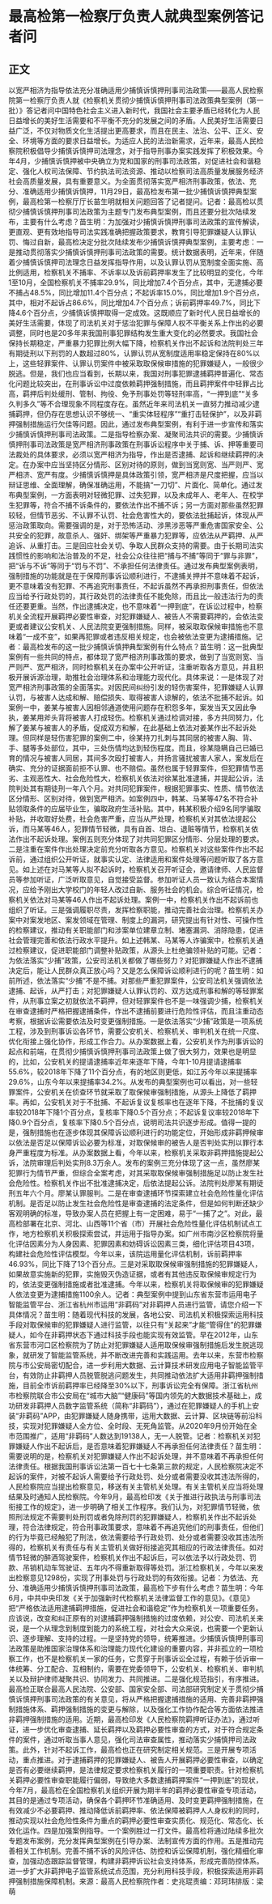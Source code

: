 # 最高检第一检察厅负责人就典型案例答记者问
## 正文
以宽严相济为指导依法充分准确适用少捕慎诉慎押刑事司法政策——最高人民检察院第一检察厅负责人就《检察机关贯彻少捕慎诉慎押刑事司法政策典型案例（第一批）》答记者问中国特色社会主义进入新时代，我国社会主要矛盾已经转化为人民日益增长的美好生活需要和不平衡不充分的发展之间的矛盾。人民美好生活需要日益广泛，不仅对物质文化生活提出更高要求，而且在民主、法治、公平、正义、安全、环境等方面的要求日益增长。为适应人民的法治新需求，近年来，最高人民检察院积极倡导少捕慎诉慎押司法理念，对于指导刑事办案实践发挥了积极效果。今年4月，少捕慎诉慎押被中央确立为党和国家的刑事司法政策，对促进社会和谐稳定、强化人权司法保障、节约执法司法资源、推动以检察司法高质量发展服务经济社会高质量发展，具有重要意义。为全面贯彻落实宽严相济刑事政策，依法、充分、准确适用少捕慎诉慎押，11月29日，最高检发布第一批少捕慎诉慎押典型案例，最高检第一检察厅厅长苗生明就相关问题回答了记者提问。记者：最高检以贯彻少捕慎诉慎押刑事司法政策为主题专门发布典型案例，而且还要分批次陆续发布，主要有什么考虑？苗生明：为加强对少捕慎诉慎押刑事司法政策的宣传解读，更直观、更有效地指导司法实践准确把握政策要求，教育引导犯罪嫌疑人认罪认罚、悔过自新，最高检决定分批次陆续发布少捕慎诉慎押典型案例，主要考虑：一是推动贯彻落实少捕慎诉慎押刑事司法政策的需要。统计数据表明，近年来，伴随着少捕慎诉慎押司法理念日益发挥指导作用，以及认罪认罚从宽制度全面实施、高比例适用，检察机关不捕率、不诉率以及诉前羁押率发生了比较明显的变化，今年1至10月，全国检察机关不捕率29.9%，同比增加7.4个百分点，其中，无逮捕必要不捕占48.5%，同比增加11.4个百分点；不起诉率15.0%，同比增加1.9个百分点，其中，相对不起诉占86.6%，同比增加4.7个百分点；诉前羁押率49.7%，同比下降4.6个百分点，少捕慎诉慎押取得一定成效。这既顺应了新时代人民日益增长的美好生活需要，体现了司法机关对于惩治犯罪与保障人权不平衡关系上作出的必要调整，同时也是20多年来我国刑事犯罪结构发生重大变化的必然要求。我国社会保持长期稳定，严重暴力犯罪比例大幅下降，检察机关作出不起诉和法院判处三年有期徒刑以下刑罚的人数超过80%，认罪认罚从宽制度适用率稳定保持在80%以上，这些轻罪案件、认罪认罚案件中被采取取保候审措施的犯罪嫌疑人，一般很少脱逃。但是，我们也应当看到，长期以来，我国对刑事犯罪逮捕羁押普遍化、常态化问题比较突出，在刑事诉讼中过度依赖羁押强制措施，而且羁押案件中轻罪占比高，羁押后判处缓刑、管制、拘役、免予刑事处罚等轻刑率高，“一押到底”“关多久判多久”等不合理现象不同程度存在。虽然近年来司法机关一直努力推动减少逮捕羁押，但仍存在思想认识不够统一、“重实体轻程序”“重打击轻保护”，以及非羁押强制措施运行欠佳等问题。因此，通过发布典型案例，有利于进一步宣传和落实少捕慎诉慎押刑事司法政策。二是指导检察办案、凝聚司法共识的需要。少捕慎诉慎押刑事司法政策是宽严相济刑事政策在刑事诉讼程序中关于捕、诉、押等重要司法裁处的具体要求，必须以宽严相济为指导，作出是否逮捕、起诉和继续羁押的决定。在办案中应当坚持区分情形、区别对待的原则，做到当宽则宽、当严则严、宽严相济、宽严有度。少捕慎诉慎押是具体政策引领，宽严相济是尺度把握，应当以辩证思维、全面理解，确保准确运用，不能搞“一刀切”、片面化、简单化。通过发布典型案例，一方面表明对轻微犯罪、过失犯罪，以及未成年人、老年人、在校学生犯罪等，符合不捕不诉条件的，要依法作出不捕不诉；另一方面对那些虽然犯罪较轻，但情节恶劣、不认罪不认罚、社会危害性大的，要依法批捕起诉，体现从严惩治政策取向。需要强调的是，对于恐怖活动、涉黑涉恶等严重危害国家安全、公共安全的犯罪，故意杀人、强奸、绑架等严重暴力犯罪等，应依法从严羁押、从严追诉、从重打击。三是回应社会关切、争取人民群众支持的需要。由于长期司法实践惯性的影响和法治普及的不足，社会公众往往把“捕与不捕”等同于“罪与非罪”，把“诉与不诉”等同于“罚与不罚”、不承担任何法律责任。通过发布典型案例表明，强制措施的功能就是在于保障刑事诉讼顺利进行，不逮捕关押并不意味着不起诉，更不意味着没有犯罪、不再追究刑事责任，不起诉虽然不再承担刑事责任，但依法应当给予行政处罚的，其行政处罚的法律责任不能免除，而且比一般违法行为的责任还要更重。当然，作出逮捕决定，也不意味着“一押到底”，在诉讼过程中，检察机关全流程开展羁押必要性审查，对犯罪嫌疑人、被告人不需要羁押的，会依法变更或者建议公安机关、人民法院变更强制措施。同样，被采取取保候审措施也不意味着“一成不变”，如果再犯罪或者违反相关规定，也会被依法变更为逮捕措施。记者：最高检发布的这一批少捕慎诉慎押典型案例有什么特点？苗生明：这一批典型案例有一些共同的特点，都体现了宽严相济刑事政策的要求，做到了当宽则宽、当严则严、宽严相济，同时检察机关在办案中公开听证，注重听取各方意见，并且积极开展诉源治理，助推社会治理体系和治理能力现代化。具体来说：一是体现了对宽严相济刑事政策的全面落实。对因民间纠纷引发的轻伤害案件，犯罪嫌疑人认罪认罚，与被害人达成和解、赔偿损失、取得被害人谅解的，依法不批捕不起诉。如案例一中，姜某与被害人因相邻通道使用问题存在积怨多年，案发当天又因此争执，姜某用斧头背将被害人打成轻伤。检察机关通过检调对接，多方共同努力，化解了姜某与被害人的矛盾，促成双方和解，在此基础上依法对姜某作出不起诉处理。但同样是轻伤害犯罪的案例二中，徐某持刀扎刺与其同居的被害人胸、背、手、腿等多处部位，其中，三处伤情均达到轻伤程度。而且，徐某隐瞒自己已婚已育的情况与被害人同居，其间多次殴打被害人，并扬言骚扰被害人家人，案发后在确实、充分的证据面前拒不认罪、也不赔偿。虽然也属于轻罪案件，但犯罪情节恶劣、主观恶性大、社会危险性大，检察机关依法对徐某批准逮捕，并提起公诉，法院判处其有期徒刑一年八个月。对共同犯罪案件，根据犯罪事实、性质、情节依法区分情形、区别对待，做到宽严相济。如案例四中，韩某、马某等47名不符合补贴领取条件的应届毕业生，骗取政府生活补贴。其中，韩某积极介绍9名同学骗取补贴，并收取好处费，社会危害严重，应当从严处理，检察机关对其依法提起公诉，而马某等46人，犯罪情节轻微，具有自首、坦白、退赃等情节，检察机关依法作出不起诉处理。案例五则充分体现了对共同犯罪区分情形、分层处理的要求。二是注重在案件作出处理决定前充分听取各方意见。检察机关对这些案件作出不起诉前，通过组织公开听证，就事实认定、法律适用和案件处理等问题听取了各方意见。如上述在对马某等人拟不起诉时，检察机关召开听证会，邀请律师、人民监督员等参加听证，广泛听取意见，自觉接受监督。参加听证人员一致认为结合本案情况，应给予刚出大学校门的年轻人改过自新、服务社会的机会。综合听证情况，检察机关依法对马某等46人作出不起诉处理。案例一中，检察机关作出不起诉前也组织了听证。三是强调履职尽责，发挥检察职能，推动完善社会治理。检察机关办案中对案发地区、案发领域在管理、制度上的漏洞，研究提出有针对性、可操作性的检察建议，推动有关职能部门和涉案单位建章立制、堵塞漏洞、消除隐患，促进社会管理完善和依法行政水平提升。如上述韩某、马某等人诈骗案中，检察机关通过检察建议，促进职能部门调整补贴政策，从源头上杜绝骗领补贴的可能。记者：为依法落实“少捕”政策，公安司法机关都做了哪些努力？对犯罪嫌疑人作出不逮捕决定后，能让人民群众真正放心吗？又是怎么保障诉讼顺利进行的呢？苗生明：如前所述，依法落实“少捕”不是不捕。对那些严重犯罪案件，公安司法机关强调依法逮捕、起诉，从严打击；对犯罪嫌疑人认罪认罚的、双方达成刑事和解的等轻罪案件，从刑事立案之初就依法不羁押，但对轻罪案件也不是一味强调少捕，检察机关在审查逮捕时严格把握逮捕条件，作出不逮捕前要进行危险性评估，而且注重动态考察，根据诉讼需要依法及时变更强制措施。一是依法落实“少捕”政策是一项系统工程，涉及到刑事诉讼各环节，需要公安机关、检察机关、审判机关在统一尺度、优化衔接上强化协作，形成工作合力。从办案数据上看，公安机关作为刑事诉讼的起点和前端，在贯彻少捕慎诉慎押刑事司法政策上做了很大努力，效果也是明显的，比如，公安机关的提请逮捕率近年来逐年下降，今年1-10月提请逮捕率55.6%，较2018年下降了11个百分点，有的地区则更低，如江苏今年以来提捕率29.6%，山东今年以来提捕率34.2%。从发布的典型案例也可以看出，对一些轻罪案件，公安机关在侦查环节就采取了取保候审强制措施，从源头上降低了羁押率。再如，公安机关对于不批捕、不起诉复议复核率也在逐年下降，不批捕的复议率较2018年下降1个百分点，复核率下降0.5个百分点；不起诉复议率较2018年下降0.9个百分点，复核率下降0.5个百分点，说明司法共识逐步形成。值得一提的是，强制措施也在逐步体现其保障诉讼顺利进行的功能定位，开始形成非羁押候审以依法是否足以保障诉讼必要为标准，对取保候审的被告人是否判处实刑以罪行本身严重程度为标准。从办案数据上看，今年以来，检察机关采取非羁押措施提起公诉，法院审理后判处实刑8.3万余人。发布的案例三充分体现了这一点，虽然廖某犯罪行为情节严重，但综合全案考虑，对其采取取保候审强制措施足以防止发生社会危险性。检察机关作出不批准逮捕决定，后依法提起公诉。法院判处廖某有期徒刑五年六个月。廖某认罪服判。二是在审查逮捕环节探索建立社会危险性量化评估机制。是否足以防止发生社会危险性是审查逮捕的法定条件，但是如何判断还缺少客观明确的标准，导致办案人员在把握上有一定困难，易于“一捕了之”。对此，最高检部署在北京、河北、山西等11个省（市）开展社会危险性量化评估机制试点工作，地方检察机关积极探索尝试，并运用于指导办案。如广州市南沙区检察院将量化评估因素分为人身因素、犯罪因素和妨碍诉讼因素三类，细化评估项目43项，构建社会危险性评估模型。今年以来，该院运用量化评估机制，诉前羁押率46.93%，同比下降了13个百分点。三是对采取取保候审强制措施的犯罪嫌疑人，如果故意实施新的犯罪，实施毁灭伪造证据，或者有其他违反取保候审规定行为的，依法变更强制措施或者批准逮捕。今年以来，检察机关将取保候审的犯罪嫌疑人依法变更为逮捕措施1100余人。记者：典型案例中提到山东省东营市运用电子智能监管平台、浙江省杭州市运用“非羁码”对非羁押人员进行监管，请您介绍一下具体情况？苗生明：随着现代科技的发展，各地公安、司法机关积极探索运用科技手段对取保候审的犯罪嫌疑人进行监管，以往只有“关起来”才能“管得住”的犯罪嫌疑人，如今在非羁押状态下通过科技手段也能实现有效监管。早在2012年，山东省东营市河口区检察院为了防止对犯罪嫌疑人适用取保候审强制措施后发生脱逃现象，就研发了智能监管系统，并不断改进完善和实践运用。去年以来，东营市检察院与市公安局密切配合，进一步利用大数据、云计算技术研发应用电子智能监管平台，有效防止非羁押人员脱管脱逃问题发生，共同推动依法扩大适用非羁押强制措施，目前全市诉前羁押率已经降至30%以下，刑事诉讼完全有保障。浙江省杭州市检察院联合市公安局在“城市大脑”“健康码”等国内领先的大数据技术基础上，成功研发非羁押人员数字监管系统（简称“非羁码”），通过在犯罪嫌疑人的手机上安装“非羁码”APP，由犯罪嫌疑人随身携带，运用大数据、云计算、区块链等前沿科技，实现对犯罪嫌疑人全方位、全时段、无死角监管。从2020年9月份开始在全市范围推广，适用“非羁码”人数达到19138人，无一人脱管。记者：检察机关对犯罪嫌疑人作出不起诉后，是否意味着犯罪嫌疑人不再承担任何法律责任？苗生明：需要说明的是，检察机关对犯罪嫌疑人作出不起诉处理，并不意味着不再承担任何法律责任。根据我国刑事诉讼法第一百七十七条第三款的规定，人民检察院决定不起诉的案件，对被不起诉人需要给予行政处罚、处分或者需要没收其违法所得的，人民检察院应当提出检察意见，移送有关主管机关处理。有关主管机关应当将处理结果及时通知人民检察院。今年9月，最高检印发《关于推进行政执法与刑事司法衔接工作的规定》，进一步明确了相关工作程序。我们认为，对犯罪情节轻微，依照刑法规定不需要判处刑罚或者免除刑罚的犯罪嫌疑人，检察机关作出不起诉处理，符合法律规定，符合刑事政策要求，意味着不再追究他们的刑事责任，但他们的行为毕竟已经触犯了刑法，依法需要给予行政处罚、处分或者需要没收其违法所得的，检察机关有责任与有关主管机关做好衔接追究其相应的行政法律责任。如对情节轻微的醉酒驾驶案件，检察机关作出不起诉后，可以依法予以行政处罚、罚款、吊销机动车驾驶证、五年内不得重新取得等处罚。浙江检察机关，今年以来发出检察意见1298份，实现了刑事处罚与行政处罚的有效衔接。记者：为依法、充分、准确适用少捕慎诉慎押刑事司法政策，最高检下步有什么考虑？苗生明：今年6月，中共中央印发《关于加强新时代检察机关法律监督工作的意见》。《意见》把“严格依法适用逮捕羁押措施，促进社会和谐稳定”作为检察机关一项重要任务。应该说，改变和纠正原有的对逮捕羁押强制措施的过度依赖，对公安、司法机关来说，是一个从理念到制度到能力的系统工程，对社会大众来说，也需要一个更新认识、逐步理解、支持的过程。一是坚持党的领导，统筹推进。少捕慎诉慎押刑事司法政策是助推国家治理体系和治理能力现代化建设的重要内容，并非孤立的一项检察工作，也不是检察机关一家的任务，它贯穿于刑事诉讼全过程，有赖于侦诉审一体统筹、分工配合、互相制约，需要在党委领导下，公安机关、检察机关、审判机关以及辩护律师凝聚共识、协同发力、共同推进。二是强化规范指引，有序推进。最高检正联合最高人民法院、公安部、国家安全部、司法部研究制定关于贯彻少捕慎诉慎押刑事司法政策的有关意见，将从严格把握逮捕措施的适用、完善非羁押强制措施体系、羁押强制措施的变更与解除，以及强化工作协作配合等方面依法推进非羁押强制措施的适用。近期，最高检印发《人民检察院羁押听证办法》，通过听证，进一步优化审查逮捕、延长羁押以及羁押必要性审查的方式，对于符合规定条件的案件，通过听取当事人意见，强化司法审查属性，推动落实少捕慎押司法政策。此外，针对不起诉工作，最高检也正在研究制定相关规范。三是开展专项活动，重点推进。对于逮捕羁押的犯罪嫌疑人、被告人开展羁押必要性审查，以确定是否有必要继续羁押，是法律规定要求检察机关履行的一项重要职责。针对检察机关羁押必要性审查职能履行偏弱，导致绝大多数逮捕羁押案件“一押到底”的现状，今年7月，最高检在全国检察机关组织开展为期半年的羁押必要性审查专项活动，其目的是通过专项活动，确保各个羁押环节准确适用、及时变更羁押强制措施，在有效减少不必要羁押、推动降低诉前羁押率、依法保障被羁押人人身权利的同时，推动实现以社会危险性条件为重点的羁押必要性审查实质化、规范化、常态化、长效化运作。四是加强案例指导。一个案例胜过一打文件。最高检将通过陆续多批次专题发布案例，充分发挥典型案例在引导办案、法制宣传方面的作用。五是推动完善相关工作机制。完善不捕不诉的风险评估、防控和诉讼保障机制，强化精细化审查，加强动态跟踪监督管理，构建非羁押诉讼社会支持体系，形成完善防控体系。进一步扩大非羁押电子监管系统试点范围，充分利用科技手段，积极探索适用非羁押强制措施保障机制。来源：最高人民检察院作者：史兆琨责编：邓珂玮排版：梁萌